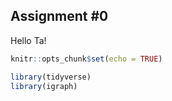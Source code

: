 ## Assignment #0

Hello Ta!

```r
knitr::opts_chunk$set(echo = TRUE)
```

```r
library(tidyverse)
library(igraph)
```
